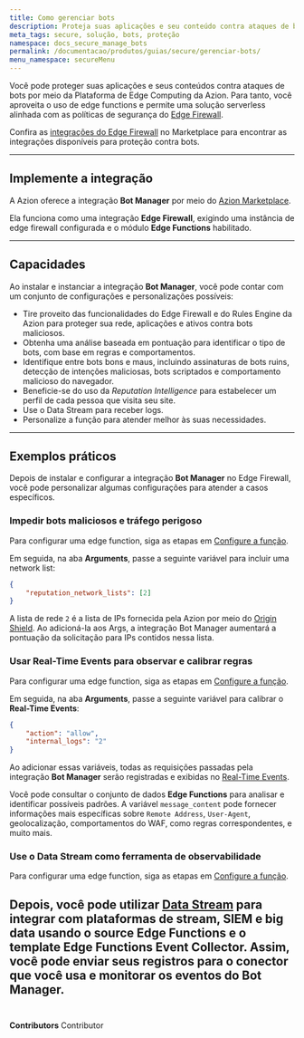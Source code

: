 ```yaml
---
title: Como gerenciar bots
description: Proteja suas aplicações e seu conteúdo contra ataques de bots com uma integração no Marketplace.
meta_tags: secure, solução, bots, proteção
namespace: docs_secure_manage_bots
permalink: /documentacao/produtos/guias/secure/gerenciar-bots/
menu_namespace: secureMenu
---
```



Você pode proteger suas aplicações e seus conteúdos contra ataques de bots por meio da Plataforma de Edge Computing da Azion. Para tanto, você aproveita o uso de edge functions e permite uma solução serverless alinhada com as políticas de segurança do [Edge Firewall](/pt-br/documentacao/produtos/secure/edge-firewall/).

Confira as [integrações do Edge Firewall](/pt-br/documentacao/produtos/marketplace/integracoes/#edge-firewall-functions) no Marketplace para encontrar as integrações disponíveis para proteção contra bots.

---

## Implemente a integração

A Azion oferece a integração **Bot Manager** por meio do [Azion Marketplace](/pt-br/documentacao/produtos/marketplace/).

Ela funciona como uma integração **Edge Firewall**, exigindo uma instância de edge firewall configurada e o módulo **Edge Functions** habilitado.

<LinkButton outlined link="/pt-br/documentacao/produtos/guias/bot-manager/" label="ir para o guia de instalação do bot manager" variant="secondary" target="_blank" />

---

## Capacidades

Ao instalar e instanciar a integração **Bot Manager**, você pode contar com um conjunto de configurações e personalizações possíveis:

- Tire proveito das funcionalidades do Edge Firewall e do Rules Engine da Azion para proteger sua rede, aplicações e ativos contra bots maliciosos.
- Obtenha uma análise baseada em pontuação para identificar o tipo de bots, com base em regras e comportamentos.
- Identifique entre bots bons e maus, incluindo assinaturas de bots ruins, detecção de intenções maliciosas, bots scriptados e comportamento malicioso do navegador.
- Beneficie-se do uso da *Reputation Intelligence* para estabelecer um perfil de cada pessoa que visita seu site.
- Use o Data Stream para receber logs.
- Personalize a função para atender melhor às suas necessidades.

---

## Exemplos práticos

Depois de instalar e configurar a integração **Bot Manager** no Edge Firewall, você pode personalizar algumas configurações para atender a casos específicos.

### Impedir bots maliciosos e tráfego perigoso

Para configurar uma edge function, siga as etapas em [Configure a função](/pt-br/documentacao/produtos/guias/bot-manager/#configure-a-funcao).

Em seguida, na aba **Arguments**, passe a seguinte variável para incluir uma network list:

```json
{
    "reputation_network_lists": [2]
}
```

A lista de rede `2` é a lista de IPs fornecida pela Azion por meio do [Origin Shield](/pt-br/documentacao/produtos/secure/proteja-infraestrutura/). Ao adicioná-la aos Args, a integração Bot Manager aumentará a pontuação da solicitação para IPs contidos nessa lista.

### Usar Real-Time Events para observar e calibrar regras

Para configurar uma edge function, siga as etapas em [Configure a função](/pt-br/documentacao/produtos/guias/bot-manager/#configure-a-funcao).

Em seguida, na aba **Arguments**, passe a seguinte variável para calibrar o **Real-Time Events**:

```json
{
    "action": "allow",
    "internal_logs": "2"
}
```

Ao adicionar essas variáveis, todas as requisições passadas pela integração **Bot Manager** serão registradas e exibidas no [Real-Time Events](/pt-br/documentacao/produtos/observe/real-time-events/).

Você pode consultar o conjunto de dados **Edge Functions** para analisar e identificar possíveis padrões. A variável `message_content` pode fornecer informações mais específicas sobre `Remote Address`, `User-Agent`, geolocalização, comportamentos do WAF, como regras correspondentes, e muito mais.

### Use o Data Stream como ferramenta de observabilidade

Para configurar uma edge function, siga as etapas em [Configure a função](/pt-br/documentacao/produtos/guias/bot-manager/#configure-a-funcao).

Depois, você pode utilizar [Data Stream](/pt-br/documentacao/produtos/observe/data-stream/) para integrar com plataformas de stream, SIEM e big data usando o source **Edge Functions** e o template **Edge Functions Event Collector**. Assim, você pode enviar seus registros para o conector que você usa e monitorar os eventos do Bot Manager.
<br /><br />
---

**Contributors** <ContributorList>Contributor</ContributorList>
